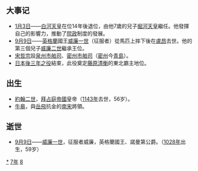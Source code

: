 {{yearTOC|1087|辽'''[[大安_(辽道宗)|大安]]三年'''；北宋'''[[元祐|元祐]]二年'''；西夏'''[[天儀治平|天儀治平]]二年'''；大理'''[[建安_(大理)|建安]]五年'''；越南'''[[廣祐|廣祐]]三年'''；日本'''[[應德|應德]]四年'''，'''[[寬治|寬治]]元年'''}}

== 大事记 ==
*[[1月3日|1月3日]]——[[白河天皇|白河天皇]]在位14年後退位，由他7歲的兒子[[堀河天皇|堀河天皇]]繼任。他發揮自己的影響力，推動了[[院政|院政]]制度的發展。
*[[9月9日|9月9日]]——[[英格蘭|英格蘭]]國王[[威廉一世_(英格蘭)|威廉一世]]（征服者）從馬匹上摔下後在[[盧昂|盧昂]]去世。他的第三個兒子[[威廉二世_(英格蘭)|威廉二世]]繼承王位。
*[[宋哲宗|宋哲宗]]設[[泉州市舶司|泉州市舶司]]、[[密州市舶司|密州市舶司]]（[[密州|密州]]今[[青島|青島]]）。
*[[日本|日本]][[後三年之役|後三年之役]]結束，此役奠定[[藤原清衡|藤原清衡]]的東北霸主地位。

== 出生 ==
*[[约翰二世_(拜占庭)|約翰二世]]，[[拜占庭帝国|拜占庭帝國]]皇帝（[[1143年|1143年]]去世，56岁）。
*[[牛皋|牛皋]]，與[[岳飛|岳飛]]抗金的[[南宋|南宋]]將領。

== 逝世 ==
{{Wikisource year mention}}
*[[9月9日|9月9日]]——[[威廉一世_(英格蘭)|威廉一世]]，征服者威廉，英格蘭國王、諾曼第公爵。（[[1028年|1028年]]出生，59岁）

[[Category:1087年|*]]
[[Category:1080年代|7年]]
[[Category:11世纪各年|8]]